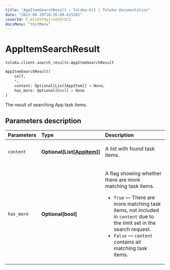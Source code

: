 ```yaml
---
title: "AppItemSearchResult — Toloka-Kit | Toloka documentation"
date: "2023-08-28T10:26:08.625301"
coverId: F_bIcOYF9yjrxkPZrXc3
docsMenu: "tkitMenu"
---
```


# AppItemSearchResult

`toloka.client.search_results.AppItemSearchResult`

```python
AppItemSearchResult(
    self,
    *,
    content: Optional[List[AppItem]] = None,
    has_more: Optional[bool] = None
)
```

The result of searching App task items.

## Parameters description

| Parameters | Type | Description |
| :----------| :----| :-----------|
`content`|**Optional\[List\[[AppItem](/docs/toloka-kit/reference/toloka.client.app.AppItem)\]\]**|<p>A list with found task items.</p>
`has_more`|**Optional\[bool\]**|<p>A flag showing whether there are more matching task items.</p> <ul> <li>`True` — There are more matching task items, not included in `content` due to the limit set in the search request.</li> <li>`False` — `content` contains all matching task items.</li> </ul>
